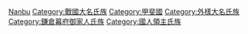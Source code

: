 {{Catnav|頁面分類|人物|各國人物|日本人|日本氏族}}
{{Catnav|頁面分類|...|系譜學|姓氏|日本氏族}}
{{Catnav|頁面分類|...|家世與傳承|家族|日本氏族}}

{{catmore}}
{{Commonscat|Nanbu clan}}

[[Category:加賀美氏|Nanbu]]
[[Category:戰國大名氏族|Category:戰國大名氏族]]
[[Category:甲斐國|Category:甲斐國]]
[[Category:外樣大名氏族|Category:外樣大名氏族]]
[[Category:鎌倉幕府御家人氏族|Category:鎌倉幕府御家人氏族]]
[[Category:國人領主氏族|Category:國人領主氏族]]